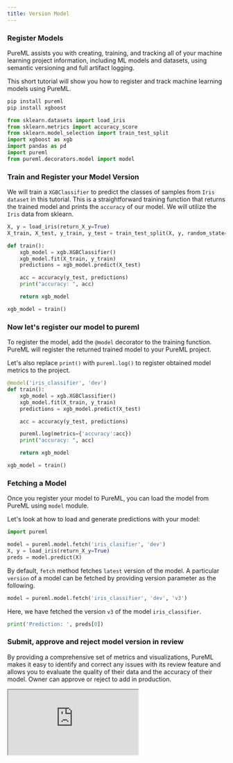 ```yaml
---
title: Version Model
---
```


### Register Models

PureML assists you with creating, training, and tracking all of your machine learning project information, including ML models and datasets, using semantic versioning and full artifact logging.

This short tutorial will show you how to register and track machine learning models using PureML.

```bash
pip install pureml
pip install xgboost
```

```python
from sklearn.datasets import load_iris
from sklearn.metrics import accuracy_score
from sklearn.model_selection import train_test_split
import xgboost as xgb
import pandas as pd
import pureml
from pureml.decorators.model import model
```

### Train and Register your Model Version

We will train a `XGBClassifier` to predict the classes of samples from `Iris dataset` in this tutorial. This is a straightforward training function that returns the trained model and prints the `accuracy` of our model. We will utilize the `Iris` data from sklearn.

```python
X, y = load_iris(return_X_y=True)
X_train, X_test, y_train, y_test = train_test_split(X, y, random_state=0)
```

```python
def train():
    xgb_model = xgb.XGBClassifier()
    xgb_model.fit(X_train, y_train)
    predictions = xgb_model.predict(X_test)

    acc = accuracy(y_test, predictions)
    print("accuracy: ", acc)

    return xgb_model

xgb_model = train()
```

### Now let's register our model to pureml

To register the model, add the `@model` decorator to the training function. PureML will register the returned trained model to your PureML project.

Let's also replace `print()` with `pureml.log()` to register obtained model metrics to the project.

```python
@model('iris_classifier', 'dev')
def train():
    xgb_model = xgb.XGBClassifier()
    xgb_model.fit(X_train, y_train)
    predictions = xgb_model.predict(X_test)

    acc = accuracy(y_test, predictions)

    pureml.log(metrics={'accuracy':acc})
    print("accuracy: ", acc)

    return xgb_model 

xgb_model = train()
```

### Fetching a Model

Once you register your model to PureML, you can load the model from PureML using `model` module.

Let's look at how to load and generate predictions with your model:

```python
import pureml

model = pureml.model.fetch('iris_clasifier', 'dev')
X, y = load_iris(return_X_y=True)
preds = model.predict(X)
```

By default, `fetch` method fetches `latest` version of the model. A particular `version` of a model can be fetched by providing version parameter as the following.

```python
model = pureml.model.fetch('iris_classifier', 'dev', 'v3')
```

Here, we have fetched the version `v3` of the model `iris_classifier`.

```python
print('Prediction: ', preds[0])
```

### Submit, approve and reject model version in review

By providing a comprehensive set of metrics and visualizations, PureML makes it easy to identify and correct any issues with its review feature and allows you to evaluate the quality of their data and the accuracy of their model. Owner can approve or reject to add in production.

<iframe src="https://youtu.be/mbAlJJfB9Nc">Model Review</iframe>
